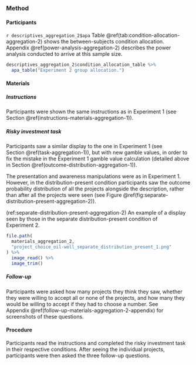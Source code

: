 ### Method

#### Participants

`r descriptives_aggregation_2$apa` Table \@ref(tab:condition-allocation-aggregation-2)
shows the between-subjects condition allocation.
Appendix \@ref(power-analysis-aggregation-2) describes the power analysis
conducted to arrive at this sample size.

```r
descriptives_aggregation_2$condition_allocation_table %>%
  apa_table("Experiment 2 group allocation.")
```

#### Materials

##### Instructions

Participants were shown the same instructions as in Experiment 1 (see
Section \@ref(instructions-materials-aggregation-1)).

##### Risky investment task {#task-aggregation-2}

Participants saw a similar display to the one in Experiment 1 (see
Section \@ref(task-aggregation-1)), but with new gamble values, in order to fix
the mistake in the Experiment 1 gamble value calculation (detailed above in
Section \@ref(outcome-distribution-aggregation-1)).

The presentation and awareness manipulations were as in Experiment 1. However,
in the distribution-present condition participants saw the outcome probability
distribution of all the projects alongside the description, rather than after
all the projects were seen (see
Figure \@ref(fig:separate-distribution-present-aggregation-2)).

(ref:separate-distribution-present-aggregation-2) An example of a display seen by those in the separate distribution-present condition of Experiment 2.

```r
file.path(
  materials_aggregation_2,
  "project_choice_oil-well_separate_distribution_present_1.png"
) %>%
  image_read() %>%
  image_trim()
```

##### Follow-up {#follow-up-aggregation-2}

Participants were asked how many projects they think they saw, whether they were
willing to accept all or none of the projects, and how many they would be
willing to accept if they had to choose a number. See
Appendix \@ref(follow-up-materials-aggregation-2-appendix) for screenshots of
these questions.

#### Procedure

Participants read the instructions and completed the risky investment task in
their respective conditions. After seeing the individual projects, participants
were then asked the three follow-up questions.
